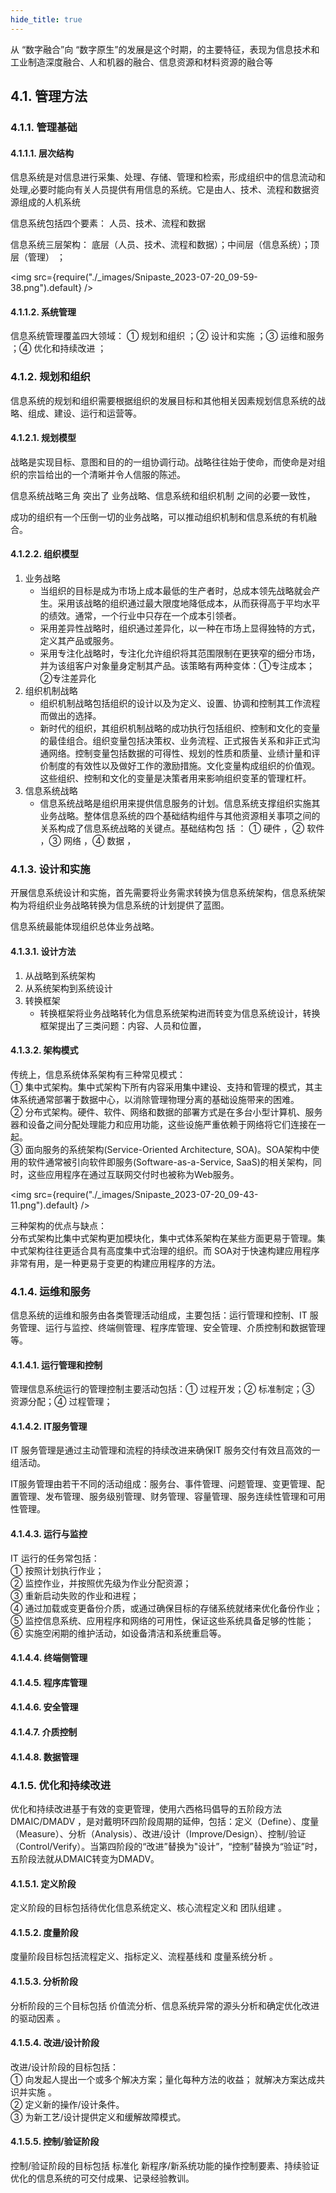 ```yaml
---
hide_title: true
---
```


从 “数字融合”向 “数字原生”的发展是这个时期，的主要特征，表现为信息技术和工业制造深度融合、人和机器的融合、信息资源和材料资源的融合等

## 4.1. 管理方法

### 4.1.1. 管理基础

#### 4.1.1.1. 层次结构
信息系统是对信息进行采集、处理、存储、管理和检索，形成组织中的信息流动和处理,必要时能向有关人员提供有用信息的系统。它是由人、技术、流程和数据资源组成的人机系统

信息系统包括四个要素： <Highlight>人员、技术、流程和数据</Highlight> 

信息系统三层架构： <Highlight>底层（人员、技术、流程和数据）；中间层（信息系统）；顶层（管理）</Highlight> ；

<img src={require("./_images/Snipaste_2023-07-20_09-59-38.png").default}  />

#### 4.1.1.2. 系统管理
信息系统管理覆盖四大领域： <Highlight>① 规划和组织 ；② 设计和实施  ；③ 运维和服务 ；④ 优化和持续改进 ；</Highlight> 

### 4.1.2. 规划和组织
信息系统的规划和组织需要根据组织的发展目标和其他相关因素规划信息系统的战略、组成、建设、运行和运营等。

#### 4.1.2.1. 规划模型
战略是实现目标、意图和目的的一组协调行动。战略往往始于使命，而使命是对组织的宗旨给出的一个清晰并令人信服的陈述。

 <Highlight>信息系统战略三角</Highlight> 突出了 <Highlight>业务战略、信息系统和组织机制</Highlight> 之间的必要一致性，

成功的组织有一个压倒一切的业务战略，可以推动组织机制和信息系统的有机融合。

#### 4.1.2.2. 组织模型
1. 业务战略
    - 当组织的目标是成为市场上成本最低的生产者时，总成本领先战略就会产生。采用该战略的组织通过最大限度地降低成本，从而获得高于平均水平的绩效。通常，一个行业中只存在一个成本引领者。
    - 采用差异性战略时，组织通过差异化，以一种在市场上显得独特的方式，定义其产品或服务。
    - 采用专注化战略时，专注化允许组织将其范围限制在更狭窄的细分市场，并为该组客户对象量身定制其产品。该策略有两种变体：①专注成本；②专注差异化
2. 组织机制战略  
    - 组织机制战略包括组织的设计以及为定义、设置、协调和控制其工作流程而做出的选择。
    - 新时代的组织，其组织机制战略的成功执行包括组织、控制和文化的变量的最佳组合。组织变量包括决策权、业务流程、正式报告关系和非正式沟通网络。控制变量包括数据的可得性、规划的性质和质量、业绩计量和评价制度的有效性以及做好工作的激励措施。文化变量构成组织的价值观。这些组织、控制和文化的变量是决策者用来影响组织变革的管理杠杆。
1. 信息系统战略
    - 信息系统战略是组织用来提供信息服务的计划。信息系统支撑组织实施其业务战略。整体信息系统的四个基础结构组件与其他资源相关事项之间的关系构成了信息系统战略的关键点。基础结构包 括 ： <Highlight>① 硬件 ，② 软件 ，③ 网络 ，④ 数据 ，</Highlight> 

### 4.1.3. 设计和实施
开展信息系统设计和实施，首先需要将业务需求转换为信息系统架构，信息系统架构为将组织业务战略转换为信息系统的计划提供了蓝图。

信息系统最能体现组织总体业务战略。

#### 4.1.3.1. 设计方法
1. 从战略到系统架构
2. 从系统架构到系统设计
3. 转换框架
    - 转换框架将业务战略转化为信息系统架构进而转变为信息系统设计，转换框架提出了三类问题：内容、人员和位置，

#### 4.1.3.2. 架构模式
传统上，信息系统体系架构有三种常见模式：  
① 集中式架构。集中式架构下所有内容采用集中建设、支持和管理的模式，其主体系统通常部署于数据中心，以消除管理物理分离的基础设施带来的困难。  
② 分布式架构。硬件、软件、网络和数据的部署方式是在多台小型计算机、服务器和设备之间分配处理能力和应用功能，这些设施严重依赖于网络将它们连接在一起。  
③ 面向服务的系统架构(Service-Oriented Architecture, SOA)。SOA架构中使用的软件通常被引向软件即服务(Software-as-a-Service, SaaS)的相关架构，同时，这些应用程序在通过互联网交付时也被称为Web服务。

<img src={require("./_images/Snipaste_2023-07-20_09-43-11.png").default}  />

三种架构的优点与缺点：  
 <Highlight>分布式架构比集中式架构更加模块化，集中式体系架构在某些方面更易于管理。集中式架构往往更适合具有高度集中式治理的组织。而 SOA对于快速构建应用程序非常有用，是一种更易于变更的构建应用程序的方法。</Highlight> 


### 4.1.4. 运维和服务
信息系统的运维和服务由各类管理活动组成，主要包括：运行管理和控制、IT 服务管理、运行与监控、终端侧管理、程序库管理、安全管理、介质控制和数据管理等。

#### 4.1.4.1. 运行管理和控制
管理信息系统运行的管理控制主要活动包括：① 过程开发；② 标准制定；③ 资源分配；④ 过程管理；

#### 4.1.4.2. IT服务管理
IT 服务管理是通过主动管理和流程的持续改进来确保IT 服务交付有效且高效的一组活动。

IT服务管理由若干不同的活动组成：服务台、事件管理、问题管理、变更管理、配置管理、发布管理、服务级别管理、财务管理、容量管理、服务连续性管理和可用性管理。

#### 4.1.4.3. 运行与监控
IT 运行的任务常包括：  
① 按照计划执行作业；  
② 监控作业，并按照优先级为作业分配资源；  
③ 重新启动失败的作业和进程；  
④ 通过加载或变更备份介质，或通过确保目标的存储系统就绪来优化备份作业；  
⑤ 监控信息系统、应用程序和网络的可用性，保证这些系统具备足够的性能；  
⑥ 实施空闲期的维护活动，如设备清洁和系统重启等。

#### 4.1.4.4. 终端侧管理

#### 4.1.4.5. 程序库管理

#### 4.1.4.6. 安全管理

#### 4.1.4.7. 介质控制

#### 4.1.4.8. 数据管理

### 4.1.5. 优化和持续改进
优化和持续改进基于有效的变更管理，使用六西格玛倡导的五阶段方法 DMAIC/DMADV ，是对戴明环四阶段周期的延伸，包括：定义（Define）、度量（Measure）、分析（Analysis）、改进/设计（Improve/Design）、控制/验证（Control/Verify）。当第四阶段的“改进”替换为"设计”，“控制”替换为“验证”时，五阶段法就从DMAIC转变为DMADV。

#### 4.1.5.1. 定义阶段
定义阶段的目标包括待优化信息系统定义、核心流程定义和 <Highlight>团队组建</Highlight> 。

#### 4.1.5.2. 度量阶段
度量阶段目标包括流程定义、指标定义、流程基线和 <Highlight>度量系统分析</Highlight> 。

#### 4.1.5.3. 分析阶段
分析阶段的三个目标包括 <Highlight>价值流分析、信息系统异常的源头分析和确定优化改进的驱动因素</Highlight> 。

#### 4.1.5.4. 改进/设计阶段
改进/设计阶段的目标包括：  
① 向发起人提出一个或多个解决方案；量化每种方法的收益； <Highlight>就解决方案达成共识并实施</Highlight> 。  
② 定义新的操作/设计条件。  
③ 为新工艺/设计提供定义和缓解故障模式。

#### 4.1.5.5. 控制/验证阶段
控制/验证阶段的目标包括 <Highlight>标准化</Highlight> 新程序/新系统功能的操作控制要素、持续验证优化的信息系统的可交付成果、记录经验教训。